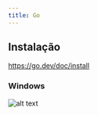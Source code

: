 ```yaml
---
title: Go
---
```


## Instalação

https://go.dev/doc/install

### Windows

![alt text](/src/assets/content/docs/go/image.png)
